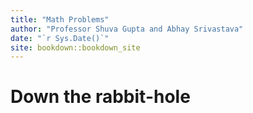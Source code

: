 ```yaml
--- 
title: "Math Problems"
author: "Professor Shuva Gupta and Abhay Srivastava"
date: "`r Sys.Date()`"
site: bookdown::bookdown_site
---
```


# Down the rabbit-hole

